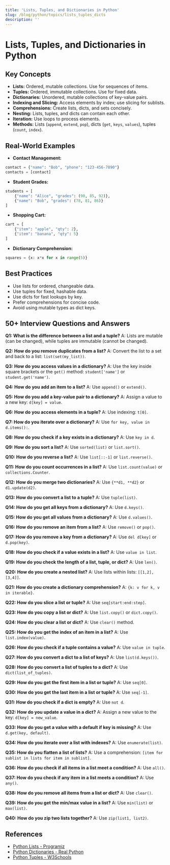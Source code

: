 ```yaml
---
title: 'Lists, Tuples, and Dictionaries in Python'
slug: /blog/python/topics/lists_tuples_dicts
description: ''
---
```

# Lists, Tuples, and Dictionaries in Python

## Key Concepts
- **Lists:** Ordered, mutable collections. Use for sequences of items.
- **Tuples:** Ordered, immutable collections. Use for fixed data.
- **Dictionaries:** Unordered, mutable collections of key-value pairs.
- **Indexing and Slicing:** Access elements by index; use slicing for sublists.
- **Comprehensions:** Create lists, dicts, and sets concisely.
- **Nesting:** Lists, tuples, and dicts can contain each other.
- **Iteration:** Use loops to process elements.
- **Methods:** Lists (`append`, `extend`, `pop`), dicts (`get`, `keys`, `values`), tuples (`count`, `index`).

## Real-World Examples
- **Contact Management:**
```python
contact = {"name": "Bob", "phone": "123-456-7890"}
contacts = [contact]
```
- **Student Grades:**
```python
students = [
    {"name": "Alice", "grades": (90, 85, 92)},
    {"name": "Bob", "grades": (78, 81, 86)}
]
```
- **Shopping Cart:**
```python
cart = [
    {"item": "apple", "qty": 2},
    {"item": "banana", "qty": 5}
]
```
- **Dictionary Comprehension:**
```python
squares = {x: x*x for x in range(5)}
```

## Best Practices
- Use lists for ordered, changeable data.
- Use tuples for fixed, hashable data.
- Use dicts for fast lookups by key.
- Prefer comprehensions for concise code.
- Avoid using mutable types as dict keys.

## 50+ Interview Questions and Answers

**Q1: What is the difference between a list and a tuple?**
A: Lists are mutable (can be changed), while tuples are immutable (cannot be changed).

**Q2: How do you remove duplicates from a list?**
A: Convert the list to a set and back to a list: `list(set(my_list))`.

**Q3: How do you access values in a dictionary?**
A: Use the key inside square brackets or the `get()` method: `student['name']` or `student.get('name')`.

**Q4: How do you add an item to a list?**
A: Use `append()` or `extend()`.

**Q5: How do you add a key-value pair to a dictionary?**
A: Assign a value to a new key: `d[key] = value`.

**Q6: How do you access elements in a tuple?**
A: Use indexing: `t[0]`.

**Q7: How do you iterate over a dictionary?**
A: Use `for key, value in d.items():`.

**Q8: How do you check if a key exists in a dictionary?**
A: Use `key in d`.

**Q9: How do you sort a list?**
A: Use `sorted(list)` or `list.sort()`.

**Q10: How do you reverse a list?**
A: Use `list[::-1]` or `list.reverse()`.

**Q11: How do you count occurrences in a list?**
A: Use `list.count(value)` or `collections.Counter`.

**Q12: How do you merge two dictionaries?**
A: Use `{**d1, **d2}` or `d1.update(d2)`.

**Q13: How do you convert a list to a tuple?**
A: Use `tuple(list)`.

**Q14: How do you get all keys from a dictionary?**
A: Use `d.keys()`.

**Q15: How do you get all values from a dictionary?**
A: Use `d.values()`.

**Q16: How do you remove an item from a list?**
A: Use `remove()` or `pop()`.

**Q17: How do you remove a key from a dictionary?**
A: Use `del d[key]` or `d.pop(key)`.

**Q18: How do you check if a value exists in a list?**
A: Use `value in list`.

**Q19: How do you check the length of a list, tuple, or dict?**
A: Use `len()`.

**Q20: How do you create a nested list?**
A: Use lists within lists: `[[1,2],[3,4]]`.

**Q21: How do you create a dictionary comprehension?**
A: `{k: v for k, v in iterable}`.

**Q22: How do you slice a list or tuple?**
A: Use `seq[start:end:step]`.

**Q23: How do you copy a list or dict?**
A: Use `list.copy()` or `dict.copy()`.

**Q24: How do you clear a list or dict?**
A: Use `clear()` method.

**Q25: How do you get the index of an item in a list?**
A: Use `list.index(value)`.

**Q26: How do you check if a tuple contains a value?**
A: Use `value in tuple`.

**Q27: How do you convert a dict to a list of keys?**
A: Use `list(d.keys())`.

**Q28: How do you convert a list of tuples to a dict?**
A: Use `dict(list_of_tuples)`.

**Q29: How do you get the first item in a list or tuple?**
A: Use `seq[0]`.

**Q30: How do you get the last item in a list or tuple?**
A: Use `seq[-1]`.

**Q31: How do you check if a dict is empty?**
A: Use `not d`.

**Q32: How do you update a value in a dict?**
A: Assign a new value to the key: `d[key] = new_value`.

**Q33: How do you get a value with a default if key is missing?**
A: Use `d.get(key, default)`.

**Q34: How do you iterate over a list with indexes?**
A: Use `enumerate(list)`.

**Q35: How do you flatten a list of lists?**
A: Use a comprehension: `[item for sublist in lists for item in sublist]`.

**Q36: How do you check if all items in a list meet a condition?**
A: Use `all()`.

**Q37: How do you check if any item in a list meets a condition?**
A: Use `any()`.

**Q38: How do you remove all items from a list or dict?**
A: Use `clear()`.

**Q39: How do you get the min/max value in a list?**
A: Use `min(list)` or `max(list)`.

**Q40: How do you zip two lists together?**
A: Use `zip(list1, list2)`.

## References
- [Python Lists - Programiz](https://www.programiz.com/python-programming/list)
- [Python Dictionaries - Real Python](https://realpython.com/python-dicts/)
- [Python Tuples - W3Schools](https://www.w3schools.com/python/python_tuples.asp)
